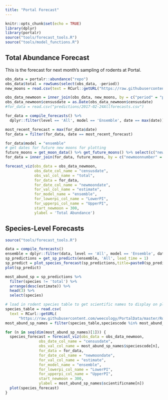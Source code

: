 ```yaml
---
title: "Portal Forecast"
---
```


```r
knitr::opts_chunk$set(echo = TRUE)
library(dplyr)
library(portalr)
source("tools/forecast_tools.R")
source("tools/model_functions.R")
```

## Total Abundance Forecast

This is the forecast for next month's sampling of rodents at Portal.

```r
obs_data = portalr::abundance("repo")
obs_data$total = rowSums(select(obs_data, -period))
new_moons = read.csv(text = RCurl::getURL("https://raw.githubusercontent.com/weecology/PortalData/master/Rodents/moon_dates.csv"))

obs_data_newmoon = inner_join(obs_data, new_moons, by = c("period" = "period"))
obs_data_newmoon$censusdate = as.Date(obs_data_newmoon$censusdate)
#for_data = read.csv("predictions/2017-02-24Allforecasts.csv")

for_data = compile_forecasts() %>%
  dplyr::filter(level == 'All', model == 'Ensemble', date == max(date))

most_recent_forecast = max(for_data$date)
for_data = filter(for_data, date == most_recent_forecast)

for_data$model = "ensemble"
# get dates for future new moons for plotting
future_moons = get_moon_data() %>% get_future_moons() %>% select(c("newmoonnumber","newmoondate"))
for_data = inner_join(for_data, future_moons, by = c("newmoonnumber" = "newmoonnumber"))

forecast_viz(obs_data = obs_data_newmoon,
             obs_date_col_name = "censusdate",
             obs_val_col_name = "total",
             for_data = for_data,
             for_date_col_name = "newmoondate",
             for_val_col_name = "estimate",
             for_model_name = "ensemble",
             for_lowerpi_col_name = "LowerPI",
             for_upperpi_col_name = "UpperPI",
             start_newmoon = 300,
             ylabel = 'Total Abundance')
```

## Species-Level Forecasts

```r
source("tools/forecast_tools.R")

data = compile_forecasts()
ensemble = dplyr::filter(data, level == 'All', model == 'Ensemble', date == max(date))
sp_predictions = get_sp_predicts(ensemble, 'All', lead_time = 1)
sp_predict = plot_species_forecast(sp_predictions,title=paste0(sp_predictions$forecast_date[2], ": All plots"))
plot(sp_predict)
```
```r
most_abund_sp = sp_predictions %>% 
  filter(species != 'total') %>% 
  arrange(desc(estimate)) %>% 
  head(3) %>% 
  select(species)

# load in rodent species table to get scientific names to display on plots
species_table = read.csv(
  text = RCurl::getURL(
      "https://raw.githubusercontent.com/weecology/PortalData/master/Rodents/Portal_rodent_species.csv"),stringsAsFactors = F,na.strings = '')
most_abund_sp_names = filter(species_table,speciescode %in% most_abund_sp$species) %>% select(speciescode,scientificname)

for (n in seq(dim(most_abund_sp_names)[1])) {
  species_forecast = forecast_viz(obs_data = obs_data_newmoon,
               obs_date_col_name = "censusdate",
               obs_val_col_name = most_abund_sp_names$speciescode[n],
               for_data = for_data,
               for_date_col_name = "newmoondate",
               for_val_col_name = "estimate",
               for_model_name = "ensemble",
               for_lowerpi_col_name = "LowerPI",
               for_upperpi_col_name = "UpperPI",
               start_newmoon = 300,
               ylabel = most_abund_sp_names$scientificname[n])
  plot(species_forecast)
}
```

